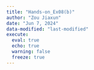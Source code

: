 ```yaml
---
title: "Hands-on_Ex08(b)"
author: "Zou Jiaxun"
date: "Jun 7, 2024"
data-modified: "last-modified"
execute: 
  eval: true
  echo: true
  warning: false
  freeze: true
---
```


